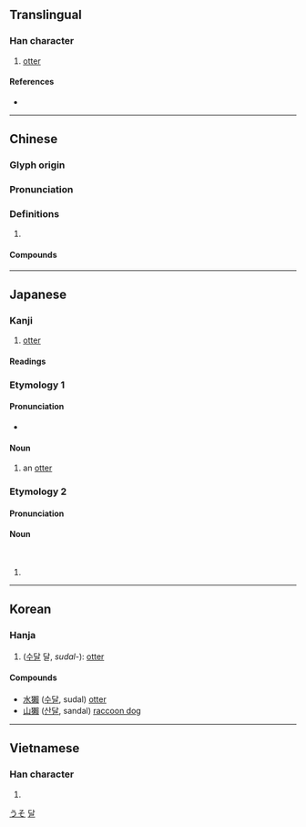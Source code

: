 {{also|獭}}
{{character info/new}}
{{character info|0x2F928}}
==Translingual==

===Han character===
{{Han char|rn=94|rad=犬|as=16|sn=19|four=47286|canj=KHDLC|ids=⿰犭賴}}

# [[otter]]

====References====
* {{Han ref|kx=0721.080|dkj=20782|dj=1133.050|hdz=21377.040|uh=737A|ud=29562|bh=C3A1|bd=50081}}

----

==Chinese==
{{zh-forms|s=獭|alt=㺚}}

===Glyph origin===
{{Han etym}}

===Pronunciation===
{{zh-pron
|m=獺
|c=caat3,taat3
|mn=thoah
|mn-t=tuah4
|mc=y
|oc=y
|cat=
}}

===Definitions===
{{zh-hanzi}}

# {{rfdef|zh}}

====Compounds====
{{zh-der|旱獺|水獺|海獺|猵獺|獺祭|獺祭魚}}

----

==Japanese==

===Kanji===
{{ja-kanji|grade=|rs=犬16}}

# [[otter]]

====Readings====
{{ja-readings
|goon=たち
|kanon=たつ
|kanyoon=だつ
|kun=うそ-, おそ-<をそ-, かわうそ-<かはうそ-, かわおそ-<かはをそ-
}}

===Etymology 1===
{{ja-kanjitab|おそ|yomi=k}}
{{ja-kanjitab|うそ|yomi=k}}
{{rfe|ja}}

====Pronunciation====
{{ja-pron|acc=a|y=k|うそ}}
* {{homophone|lang=ja|嘘|鷽|sort=うそ}}

====Noun====
{{ja-noun|うそ}} {{ja-altread|hira=おそ|hhira=をそ}}

# an [[otter]]

===Etymology 2===
{{ja-kanjitab|かわおそ|yomi=k}}
{{ja-kanjitab|かわうそ|yomi=k}}
{{compound|ja|川|獺|tr1=kawa|t1=[[river]]|tr2=uso|t2=[[otter]]|sort=かわうそ}}

====Pronunciation====
{{ja-pron|acc=h|y=k|かわうそ}}

====Noun====
{{ja-noun|かわうそ|カワウソ|hhira=かはうそ}}<br>{{ja-altread|hira=かわおそ|kata=カワオソ|hhira=かはをそ}}

# {{alternative spelling of|川獺|lang=ja||[[otter]]}}

[[Category:ja:Mustelids|うそ]]

----

==Korean==

===Hanja===
{{ko-hanja|hangeul=[[달]], [[찰]]|eumhun=|rv=dal, chal|mr=tal, ch'al|y=tal, chal}}

# ([[수달]] 달, ''sudal-''): [[otter]]

====Compounds====
* [[水獺]] ([[수달]], sudal) [[otter]]
* [[山獺]] ([[산달]], sandal) [[raccoon dog]]

[[Category:Hanja readings|달]]

----

==Vietnamese==

===Han character===
{{vi-hantu|[[thát]], [[rái]]|rs=犬16}}

# {{defn|lang=vi|sort=犬16}}